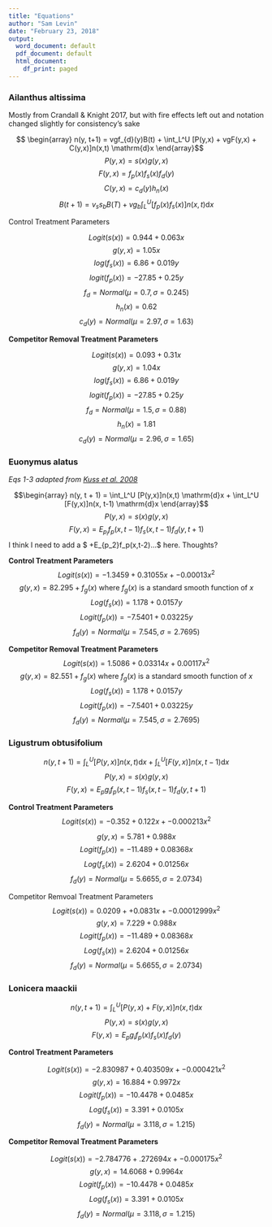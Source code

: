 ```yaml
---
title: "Equations"
author: "Sam Levin"
date: "February 23, 2018"
output:
  word_document: default
  pdf_document: default
  html_document:
    df_print: paged
---
```


### Ailanthus altissima
Mostly from Crandall & Knight 2017, but with fire effects left out and notation changed slightly for consistency's sake

$$ \begin{array}
n(y, t+1) = vgf_{d}(y)B(t) + \int_L^U [P(y,x) + vgF(y,x) + C(y,x)]n(x,t) \mathrm{d}x  
\end{array}$$
$$
P(y, x) = s(x)g(y, x)
$$
$$
F(y, x) = f_{p}(x)f_{s}(x)f_{d}(y)
$$
$$
C(y,x) = c_{d}(y)h_{n}(x)
$$
$$
B(t+1) = v_{s}s_{b}B(T) + vg_{b{}} \int_L^U[f_{p}(x)f_{s}(x)]n(x,t) \mathrm{d}x 
$$

Control Treatment  Parameters

$$
Logit(s(x)) = 0.944 + 0.063x 
$$
$$
g(y,x) = 1.05x  
$$
$$ 
log(f_s(x)) = 6.86 + 0.019y 
$$
$$ 
logit(f_p(x)) = -27.85 + 0.25y 
$$
$$
f_d = Normal(\mu = 0.7, \sigma = 0.245) 
$$
$$ 
h_n(x) = 0.62 
$$
$$
c_d(y) = Normal(\mu = 2.97, \sigma = 1.63)
$$


**Competitor Removal Treatment Parameters**

$$ 
Logit(s(x)) = 0.093 + 0.31x 
$$
$$
g(y,x) = 1.04x 
$$
$$
log(f_s(x)) = 6.86 + 0.019y 
$$
$$
logit(f_p(x)) = -27.85 + 0.25y 
$$
$$
f_d = Normal(\mu = 1.5, \sigma = 0.88) 
$$
$$ 
h_n(x) = 1.81 
$$
$$ 
c_d(y) = Normal(\mu = 2.96, \sigma = 1.65) 
$$


### Euonymus alatus

_Eqs 1-3 adapted from [Kuss et al. 2008 ](https://pdfs.semanticscholar.org/59dc/056c6c597db340ab352bb7df38269793b88f.pdf)_

$$\begin{array}
n(y, t + 1) = \int_L^U [P(y,x)]n(x,t) \mathrm{d}x + \int_L^U [F(y,x)]n(x, t-1) \mathrm{d}x 
\end{array}$$ 
$$
P(y,x) = s(x)g(y,x) 
$$
$$
F(y,x) = E_{p_{i}}f_{p}(x,t-1)f_{s}(x, t-1)f_{d}(y,t+1)
$$
I think I need to add a $ +E_{p_2}f_p(x,t-2)...$ here. Thoughts?



**Control Treatment Parameters**
$$
Logit(s(x)) = -1.3459 + 0.31055x + -0.00013x^2
$$
$$
g(y,x) = 82.295 + f_g(x) \text{ where } f_g(x) \text{ is a standard smooth function of }x
$$
$$
Log(f_s(x)) = 1.178 + 0.0157y 
$$
$$
Logit(f_p(x)) = -7.5401 + 0.03225y  
$$
$$
f_d(y) = Normal(\mu = 7.545, \sigma = 2.7695)
$$


**Competitor Removal Treatment Parameters**
$$
Logit(s(x)) = 1.5086 + 0.03314x + 0.00117x^2
$$
$$
g(y,x) = 82.551 + f_g(x) \text{ where } f_g(x) \text{ is a standard smooth function of }x
$$
$$ 
Log(f_s(x)) = 1.178 + 0.0157y 
$$
$$ 
Logit(f_p(x)) = -7.5401 + 0.03225y 
$$
$$ 
f_d(y) = Normal(\mu = 7.545, \sigma = 2.7695)
$$



### Ligustrum obtusifolium

$$ 
n(y, t + 1) = \int_L^U [P(y,x)]n(x,t) \mathrm{d}x  + \int_L^U[F(y,x)]n(x, t-1)\mathrm{d}x 
$$
$$
P(y,x) = s(x)g(y,x)
$$
$$
F(y,x) = E_p g_i f_p(x,t-1)f_s(x,t-1)f_d(y,t+1)
$$


**Control Treatment Parameters**
$$ 
Logit(s(x)) = -0.352 + 0.122x + -0.000213x^2
$$

$$ 
g(y,x) = 5.781 + 0.988x
$$
$$ 
Logit(f_p(x)) = -11.489 + 0.08368x
$$
$$ 
Log(f_s(x)) = 2.6204 + 0.01256x
$$
$$ 
f_d(y) = Normal(\mu = 5.6655, \sigma = 2.0734)
$$

Competitor Remvoal Treatment Parameters
$$ 
Logit(s(x)) = 0.0209 + + 0.0831x + -0.00012999x^2
$$
$$ 
g(y,x) = 7.229 + 0.988x
$$
$$ 
Logit(f_p(x)) = -11.489 + 0.08368x
$$
$$ 
Log(f_s(x)) = 2.6204 + 0.01256x
$$
$$ 
f_d(y) = Normal(\mu = 5.6655, \sigma = 2.0734)
$$

### Lonicera maackii 
$$ 
n(y, t + 1) = \int_L^U [P(y,x) + F(y,x)]n(x,t) \mathrm{d}x 
$$
$$
P(y,x) = s(x)g(y,x) 
$$
$$
F(y,x) = E_p g_i f_p(x)f_s(x)f_d(y)
$$

**Control Treatment Parameters**

$$
Logit(s(x)) = -2.830987 + 0.403509x + -0.000421x^2
$$
$$
g(y,x) = 16.884 + 0.9972x
$$
$$ 
Logit(f_p(x)) = -10.4478 + 0.0485x
$$
$$ 
Log(f_s(x)) = 3.391 + 0.0105x
$$
$$ 
f_d(y) = Normal(\mu = 3.118, \sigma = 1.215)
$$


**Competitor Removal Treatment Parameters**

$$
Logit(s(x)) = -2.784776 + .272694x + -0.000175x^2
$$
$$
g(y,x) = 14.6068 + 0.9964x
$$
$$ 
Logit(f_p(x)) = -10.4478 + 0.0485x
$$
$$
Log(f_s(x)) = 3.391 + 0.0105x
$$
$$ 
f_d(y) = Normal(\mu = 3.118, \sigma = 1.215)
$$
